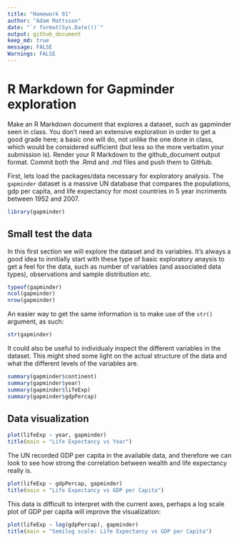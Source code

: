 ```yaml
---  
title: "Homework 01"  
author: "Adam Mattsson"  
date: "`r format(Sys.Date())`"
output: github_document
keep_md: true
message: FALSE
Warnings: FALSE
---
```

# R Markdown for Gapminder exploration
Make an R Markdown document that explores a dataset, such as gapminder seen in class. You don’t need an extensive exploration in order to get a good grade here; a basic one will do, not unlike the one done in class, which would be considered sufficient (but less so the more verbatim your submission is). Render your R Markdown to the github_document output format. Commit both the .Rmd and .md files and push them to GitHub.

First, lets load the packages/data necessary for exploratory analysis. The `gapminder` dataset is a massive UN database that compares the populations, gdp per capita, and life expectancy for most countries in 5 year incriments between 1952 and 2007.
```r
library(gapminder)
```

## Small test the data
In this first section we will explore the dataset and its variables. It's always a good idea to innitially start with these type of basic exploratory anaysis to get a feel for the data, such as number of variables (and associated data types), observations and sample distribution etc. 
```r
typeof(gapminder)
ncol(gapminder)
nrow(gapminder)
```
An easier way to get the same information is to make use of the `str()` argument, as such:
```r
str(gapminder)
```
It could also be useful to individualy inspect the different variables in the dataset. This might shed some light on the actual structure of the data and what the different levels of the variables are.
```r
summary(gapminder$continent)
summary(gapminder$year)
summary(gapminder$lifeExp)
summary(gapminder$gdpPercap)
```
## Data visualization
```r
plot(lifeExp ~ year, gapminder)
title(main = "Life Expectancy vs Year")
```

The UN recorded GDP per capita in the available data, and therefore we can look to see how strong the correlation between wealth and life expectancy really is.
```r
plot(lifeExp ~ gdpPercap, gapminder)
title(main = "Life Expectancy vs GDP per Capita")
```

This data is difficult to interpret with the current axes, perhaps a log scale plot of GDP per capita will improve the visualization:
```r
plot(lifeExp ~ log(gdpPercap), gapminder)
title(main = "Semilog scale: Life Expectancy vs GDP per Capita")
```

























